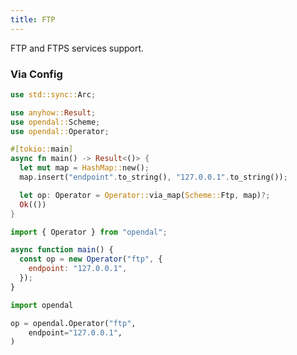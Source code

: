 ```yaml
---
title: FTP
---
```


FTP and FTPS services support.


<Docs components={props.components} />

### Via Config


<Tabs>
  <TabItem value="rust" label="Rust" default>

```rust
use std::sync::Arc;

use anyhow::Result;
use opendal::Scheme;
use opendal::Operator;

#[tokio::main]
async fn main() -> Result<()> {
  let mut map = HashMap::new();
  map.insert("endpoint".to_string(), "127.0.0.1".to_string());

  let op: Operator = Operator::via_map(Scheme::Ftp, map)?;
  Ok(())
}
```

  </TabItem>
  <TabItem value="node.js" label="Node.js">

```javascript
import { Operator } from "opendal";

async function main() {
  const op = new Operator("ftp", {
    endpoint: "127.0.0.1",
  });
}
```

  </TabItem>
  <TabItem value="python" label="Python">

```python
import opendal

op = opendal.Operator("ftp",
    endpoint="127.0.0.1",
)
```

  </TabItem>
</Tabs>


